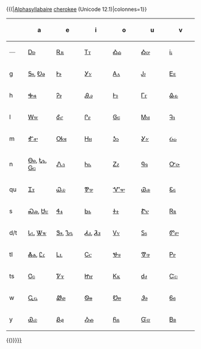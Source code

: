 {{(|[[alphasyllabaire|Alphasyllabaire]] [[cherokee]] (Unicode 12.1)|colonnes=1}}
{| class="wikitable" style="clear:both; margin:0.5em auto 0.5em auto; width:100%; border-collapse:collapse; background:GhostWhite; padding:0.5em; text-align:center"
|-
! style="width:10%" | &nbsp;
! style="width:15%" | a
! style="width:15%" | e
! style="width:15%" | i
! style="width:15%" | o
! style="width:15%" | u
! style="width:15%" | v
|-
! <span style="color:gray">&mdash;</span>
| [[Ꭰ]][[ꭰ]] || [[Ꭱ]][[ꭱ]] || [[Ꭲ]][[ꭲ]] || [[Ꭳ]][[ꭳ]] || [[Ꭳ]][[ꭴ]] || [[Ꭵ]][[ꭵ]]
|-
! g
| [[Ꭶ]][[ꭶ]], [[Ꭷ]][[ꭷ]] || [[Ꭸ]][[ꭸ]] || [[Ꭹ]][[ꭹ]] || [[Ꭺ]][[ꭺ]] || [[Ꭻ]][[ꭻ]] || [[Ꭼ]][[ꭼ]]
|-
! h
| [[Ꭽ]][[ꭽ]] || [[Ꭾ]][[ꭾ]] || [[Ꭿ]][[ꭿ]] || [[Ꮀ]][[ꮀ]] || [[Ꮁ]][[ꮁ]] || [[Ꮂ]][[ꮂ]]
|-
! l
| [[Ꮃ]][[ꮃ]] || [[Ꮄ]][[ꮄ]] || [[Ꮅ]][[ꮅ]] || [[Ꮆ]][[ꮆ]] || [[Ꮇ]][[ꮇ]] || [[Ꮈ]][[ꮈ]]
|-
! m
| [[Ꮉ]][[ꮉ]] || [[Ꮊ]][[ꮊ]] || [[Ꮋ]][[ꮋ]] || [[Ꮌ]][[ꮌ]] || [[Ꮍ]][[ꮍ]] || [[Ᏽ]][[ᏽ]]
|-
! n
| [[Ꮎ]][[ꮎ]], [[Ꮏ]][[ꮏ]], [[Ꮐ]][[ꮐ]] || [[Ꮑ]][[ꮑ]] || [[Ꮒ]][[ꮒ]] || [[Ꮓ]][[ꮓ]] || [[Ꮔ]][[ꮔ]] || [[Ꮕ]][[ꮕ]]
|-
! qu
| [[Ꮖ]][[ꮖ]] || [[Ꮗ]][[ꮗ]] || [[Ꮘ]][[ꮘ]] || [[Ꮙ]][[ꮙ]] || [[Ꮚ]][[ꮚ]] || [[Ꮛ]][[ꮛ]]
|-
! s
| [[Ꮝ]][[ꮝ]], [[Ꮜ]][[ꮜ]] || [[Ꮞ]][[ꮞ]] || [[Ꮟ]][[ꮟ]] || [[Ꮠ]][[ꮠ]] || [[Ꮡ]][[ꮡ]] || [[Ꮢ]][[ꮢ]]
|-
! d/t
| [[Ꮣ]][[ꮣ]], [[Ꮤ]][[ꮤ]] || [[Ꮥ]][[ꮥ]], [[Ꮦ]][[ꮦ]] || [[Ꮧ]][[ꮧ]], [[Ꮨ]][[ꮨ]] || [[Ꮩ]][[ꮩ]] || [[Ꮪ]][[ꮪ]] || [[Ꮫ]][[ꮫ]]
|-
! tl
| [[Ꮬ]][[ꮬ]], [[Ꮭ]][[ꮭ]] || [[Ꮮ]][[ꮮ]] || [[Ꮯ]][[ꮯ]] || [[Ꮰ]][[ꮰ]] || [[Ꮱ]][[ꮱ]] || [[Ꮲ]][[ꮲ]]
|-
! ts
| [[Ꮳ]][[ꮳ]] || [[Ꮴ]][[ꮴ]] || [[Ꮵ]][[ꮵ]] || [[Ꮶ]][[ꮶ]] || [[Ꮷ]][[ꮷ]] || [[Ꮸ]][[ꮸ]]
|-
! w
| [[Ꮹ]][[ꮹ]] || [[Ꮺ]][[ꮺ]] || [[Ꮻ]][[ꮻ]] || [[Ꮼ]][[ꮼ]] || [[Ꮽ]][[ꮽ]] || [[Ꮾ]][[ꮾ]]
|-
! y
| [[Ꮿ]][[ꮿ]] || [[Ᏸ]][[ᏸ]] || [[Ᏹ]][[ᏹ]] || [[Ᏺ]][[ᏺ]] || [[Ᏻ]][[ᏻ]] || [[Ᏼ]][[ᏼ]]
|}
{{)}}<includeonly>[[Catégorie:Alphabet cherokee|{{{1|{{PAGENAME}}}}}]]</includeonly><noinclude>[[Catégorie:Alphabet cherokee| ]]</noinclude>
